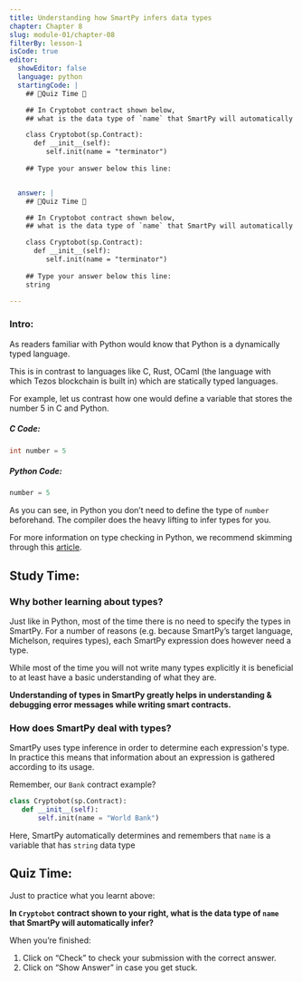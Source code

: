 ```yaml
---
title: Understanding how SmartPy infers data types
chapter: Chapter 8
slug: module-01/chapter-08
filterBy: lesson-1
isCode: true
editor:
  showEditor: false
  language: python
  startingCode: |
    ## 🚨Quiz Time 🚨

    ## In Cryptobot contract shown below, 
    ## what is the data type of `name` that SmartPy will automatically infer?

    class Cryptobot(sp.Contract):
      def __init__(self):
         self.init(name = "terminator")
    
    ## Type your answer below this line: 


  answer: |
    ## 🚨Quiz Time 🚨

    ## In Cryptobot contract shown below, 
    ## what is the data type of `name` that SmartPy will automatically infer?

    class Cryptobot(sp.Contract):
      def __init__(self):
         self.init(name = "terminator")
    
    ## Type your answer below this line: 
    string

---
```


### Intro: 
As readers familiar with Python would know that Python is a dynamically typed language. 

This is in contrast to languages like C, Rust, OCaml (the language with which Tezos blockchain is built in) which are statically typed languages. 

For example, let us contrast how one would define a variable that stores the number 5 in C and Python. 

##### C Code: 

```cpp
int number = 5
```

##### Python Code: 

```python
number = 5
```

As you can see, in Python you don’t need to define the type of `number` beforehand. The compiler does the heavy lifting to infer types for you. 

For more information on type checking in Python, we recommend skimming through this [article](https://realpython.com/python-type-checking/). 


## Study Time: 

### Why bother learning about types? 
Just like in Python, most of the time there is no need to specify the types in SmartPy. For a number of reasons (e.g. because SmartPy’s target language, Michelson, requires types), each SmartPy expression does however need a type.

While most of the time you will not write many types explicitly it is beneficial to at least have a basic understanding of what they are. 

**Understanding of types in SmartPy greatly helps in understanding & debugging error messages while writing smart contracts.**

### How does SmartPy deal with types? 
SmartPy uses type inference in order to determine each expression's type. In practice this means that information about an expression is gathered according to its usage. 

Remember, our `Bank` contract example?

```python
class Cryptobot(sp.Contract):
   def __init__(self):
       self.init(name = "World Bank")
```

Here, SmartPy automatically determines and remembers that `name` is a variable that has `string` data type

## Quiz Time: 

Just to practice what you learnt above: 

**In `Cryptobot` contract shown to your right, what is the data type of `name` that SmartPy will automatically infer?**  

When you’re finished:

1. Click on “Check” to check your submission with the correct answer.
2. Click on “Show Answer” in case you get stuck.
